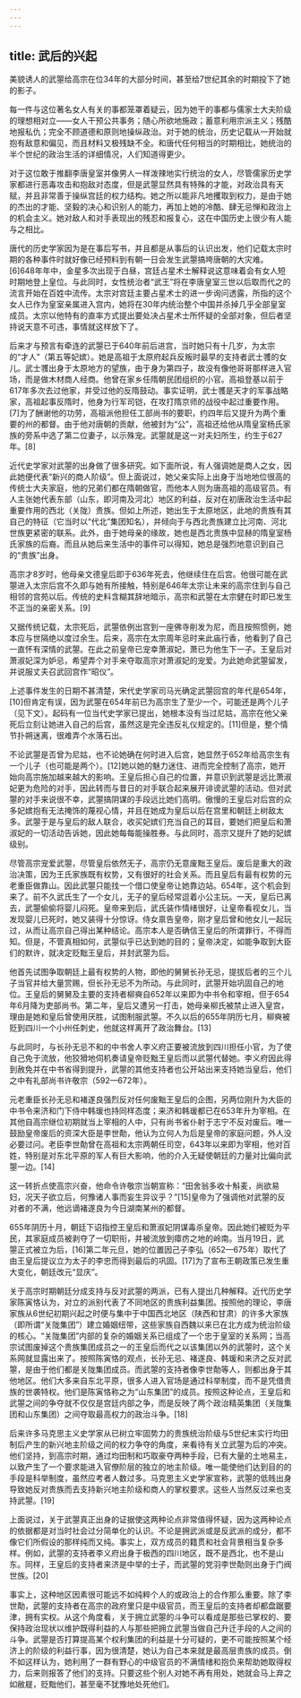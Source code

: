 ```yaml
---
---
---
```

title: 武后的兴起
---



美貌诱人的武曌给高宗在位34年的大部分时间，甚至给7世纪其余的时期投下了她的影子。

每一件与这位著名女人有关的事都笼罩着疑云，因为她干的事都与儒家士大夫阶级的理想相对立——女人干预公共事务；随心所欲地施政；蓄意利用宗派主义；残酷地报私仇；完全不顾道德和原则地操纵政治。对于她的统治，历史记载从一开始就抱有敌意和偏见，而且材料又极残缺不全。和唐代任何相当的时期相比，她统治的半个世纪的政治生活的详细情况，人们知道得更少。

对于这位敢于推翻李唐皇室并像男人一样泼辣地实行统治的女人，尽管儒家历史学家都进行恶毒攻击和抱敌对态度，但是武曌显然具有特殊的才能，对政治具有天赋，并且非常善于操纵宫廷的权力结构。她之所以能非凡地攫取到权力，是由于她的杰出的才能、坚毅的决心和识别人的能力，再加上她的冷酷、肆无忌惮和政治上的机会主义。她对敌人和对手表现出的残忍和报复心，这在中国历史上很少有人能与之相比。

唐代的历史学家因为是在事后写书，并且都是从事后的认识出发，他们记载太宗时期的各种事件时就好像已经预料到有朝一日会发生武曌搞垮唐朝的大灾难。[6]648年年中，金星多次出现于白昼，宫廷占星术士解释说这意味着会有女人短时期地登上皇位。与此同时，女性统治者“武王”将在李唐皇室三世以后取而代之的流言开始在百姓中流传。太宗对宫廷主要占星术士的进一步询问透露，所指的这个女人已作为皇室亲属进入宫内，她将在30年内统治整个中国并杀掉几乎全部皇室成员。太宗以他特有的直率方式提出要处决占星术士所怀疑的全部对象，但后者坚持说天意不可违，事情就这样放下了。

后来才与预言有牵连的武曌已于640年前后进宫，当时她只有十几岁，为太宗的“才人”（第五等妃嫔）。她是高祖于太原府起兵反叛时最早的支持者武士彟的女儿。武士彟出身于太原地方的望族，由于身为第四子，故没有像他哥哥那样进入官场，而是做木材商人经商。他曾在家乡任隋朝民团组织的小官。高祖登基以前于617年多次去过他家，并受过他的反隋鼓动。事实证明，武士彟是天才的军事战略家，高祖起事反隋时，他身为行军司铠，在攻打隋京师的战役中起过重要作用。[7]为了酬谢他的功劳，高祖派他担任工部尚书的要职，约四年后又提升为两个重要的州的都督。由于他对唐朝的贡献，他被封为“公”，高祖还给他从隋皇室杨氏家族的旁系中选了第二位妻子，以示殊宠。武曌就是这一对夫妇所生，约生于627年。[8]

近代史学家对武曌的出身做了很多研究。如下面所说，有人强调她是商人之女，因此她便代表“新兴的商人阶级”。但上面说过，她父亲实际上出身于当地地位很高的传统士大夫家庭，他的兄弟们都在隋朝做官，而他本人则为唐高祖的高级官员。有人主张她代表东部（山东，即河南及河北）地区的利益，反对在初唐政治生活中起重要作用的西北（关陇）贵族。但如上所述，她出生于太原地区，此地的贵族有其自己的特征（它当时以“代北”集团知名），并倾向于与西北贵族建立比河南、河北世族更紧密的联系。此外，由于她母亲的缘故，她也是西北贵族中显赫的隋皇室杨氏家族的后裔。而且从她后来生活中的事件可以得知，她总是强烈地意识到自己的“贵族”出身。

高宗才8岁时，他母亲文德皇后即于636年死去，他继续住在后宫。他很可能在武曌进入太宗后宫不久即与她有所接触，特别是646年太宗让未来的高宗住到与自己相邻的宫苑以后。传统的史料含糊其辞地暗示，高宗和武曌在太宗健在时即已发生不正当的亲密关系。[9]

又据传统记载，太宗死后，武曌依例出宫到一座佛寺削发为尼，而且按照惯例，她本应与世隔绝以度过余生。后来，高宗在太宗周年忌时来此庙行香，他看到了自己一直怀有深情的武曌。在此之前皇帝已宠幸萧淑妃，萧已为他生下一子。王皇后对萧淑妃深为妒忌，希望弄个对手来夺取高宗对萧淑妃的宠爱。为此她命武曌留发，并说服丈夫召武回宫作“昭仪”。

上述事件发生的日期不甚清楚，宋代史学家司马光确定武曌回宫的年代是654年，[10]但肯定有误，因为武曌在654年前已为高宗生了至少一个，可能还是两个儿子（见下文）。起码有一位当代史学家已提出，她根本没有当过尼姑，高宗在他父亲死后立刻让她进入自己的后宫，虽然这是完全违反礼仪规定的。[11]但是，整个情节扑朔迷离，很难弄个水落石出。

不论武曌是否曾为尼姑，也不论她确在何时进入后宫，她显然于652年给高宗生有一个儿子（也可能是两个）。[12]她以她的魅力迷住、进而完全控制了高宗，她开始向高宗施加越来越大的影响。王皇后担心自己的位置，并意识到武曌是远比萧淑妃更为危险的对手，因此转而与昔日的对手联合起来展开诽谤武曌的活动。但对武曌的对手来说很不幸，武曌搞阴谋的手段远比她们高明。傲慢的王皇后对后宫的众多妃嫔抱有无法掩饰的蔑视心情，并且在她成为皇后以后在宫里和朝廷上树敌太多。武曌于是与皇后的敌人联合，收买妃嫔们充当自己的耳目，要她们把皇后和萧淑妃的一切活动告诉她，因此她每每能操胜券。与此同时，高宗又提升了她的妃嫔级别。

尽管高宗宠爱武曌，尽管皇后依然无子，高宗仍无意废黜王皇后。废后是重大的政治决策，因为王氏家族既有权势，又有很好的社会关系。而且皇后有最有权势的元老重臣做靠山。因此武曌只能找一个借口使皇帝让她靠边站。654年，这个机会到来了。前不久武氏生了一个女儿，无子的皇后经常逗着小公主玩。一天，皇后已离去，武曌偷偷将婴儿闷死。皇帝来到后，武氏装作情绪很好，让皇帝看视女儿，当发现婴儿已死时，她又装得十分惊讶。侍女禀告皇帝，刚才皇后曾和他女儿一起玩过，从而让高宗自己得出某种结论。高宗本人是否确信王皇后的所谓罪行，不得而知。但是，不管真相如何，武曌似乎已达到她的目的；皇帝决定，如能争取到大臣们的默许，就决定贬黜王皇后，并封武曌为后。

他首先试图争取朝廷上最有权势的人物，即他的舅舅长孙无忌，提拔后者的三个儿子当官并给大量赏赐，但长孙无忌不为所动。与此同时，武曌开始巩固自己的地位。王皇后的舅舅及主要的支持者柳奭自652年以来即为中书令和宰相，但于654年6月降为吏部尚书。第二年，皇后又遭另一打击，她母亲柳氏被禁止进入皇宫，理由是她和皇后曾使用厌胜，试图制服武曌。不久以后的655年阴历七月，柳奭被贬到四川一个小州任刺史，他就这样离开了政治舞台。[13]

与此同时，与长孙无忌不和的中书舍人李义府正要被流放到四川担任小官，为了使自己免于流放，他狡猾地伺机奏请皇帝贬黜王皇后而以武曌代替她。李义府因此得到赦免并在中书省得到提升，武曌的其他支持者也公开站出来支持她当皇后，他们之中有礼部尚书许敬宗（592—672年）。

元老重臣长孙无忌和褚遂良强烈反对任何废黜王皇后的企图，另两位刚升为大臣的中书令来济和门下侍中韩瑗也持同样态度；来济和韩瑗都已在653年升为宰相。在其他自高宗继位初期就当上宰相的人中，只有尚书省仆射于志宁不反对废后。唯一鼓励皇帝废后的资深大臣是李世勣，他认为立何人为后是皇帝的家庭问题，外人没必要过问。老臣李世勣曾在高祖和太宗两朝任司空，643年以来即为宰相，他对百姓，特别是对东北平原的军人有巨大影响，他的介入无疑使朝廷的力量对比偏向武曌一边。[14]

这一转折点使高宗兴奋，他命令许敬宗当朝宣称：“田舍翁多收十斛麦，尚欲易妇，况天子欲立后，何豫诸人事而妄生异议乎？”[15]皇帝为了强调他对武曌的反对者的不满，他远谪褚遂良为今日湖南某州的都督。

655年阴历十月，朝廷下诏指控王皇后和萧淑妃阴谋毒杀皇帝。因此她们被贬为平民，其家庭成员被剥夺了一切职衔，并被流放到瘴疠之地的岭南。当月19日，武曌正式被立为后，[16]第二年元旦，她的位置因己子李弘（652—675年）取代了由王皇后提议立为太子的李忠而得到最后的巩固。[17]为了宣布王朝政策已发生重大变化，朝廷改元“显庆”。

关于高宗时期朝廷分成支持与反对武曌的两派，已有人提出几种解释。近代历史学家陈寅恪认为，对立的派别代表了不同地区的贵族利益集团。按照他的理论，李唐家族从6世纪初期兴起之时便与集中于中国西北地区（陕西和甘肃）的许多大家族（即所谓“关陇集团”）建立婚姻纽带，这些家族自西魏以来已在北方成为统治阶级的核心。“关陇集团”内部的复杂的婚姻关系已组成了一个忠于皇室的关系网；当高宗试图废掉这个贵族集团成员之一的王皇后而代之以该集团以外的武曌时，这个关系网就显露出来了。按照陈寅恪的观点，长孙无忌、褚遂良、韩瑗和来济之反对武曌，是由于他们都是关陇集团成员。而武曌的支持者像李世勣等人，则都出身于其他地区。他们大多来自东北平原，很多人进入官场是通过科举制度，而不是凭借贵族的世袭特权。他们是陈寅恪称之为“山东集团”的成员。按照这种论点，王皇后和武曌之间的争夺就不仅仅是宫廷内部之争，而是反映了两个政治精英集团（关陇集团和山东集团）之间夺取最高权力的政治斗争。[18]

后来许多马克思主义史学家从已树立牢固势力的贵族统治阶级与5世纪末实行均田制后产生的新兴地主阶级之间的权力争夺的角度，来看待有关立武曌为后的冲突。他们坚持，到高宗时期，通过均田制和巧取豪夺两种手段，已有大量的土地易主，以致产生了一个要求能进入官僚阶层的独立的地主阶级。唯一能使他们达到目的的手段是科举制度，虽然应考者人数过多。马克思主义史学家宣称，武曌的低贱出身导致她反对贵族而去支持新兴地主阶级和商人的掌权要求。这些人当然反过来也支持武曌。[19]

上面说过，关于武曌真正出身的证据使这两种论点非常值得怀疑，因为这两种论点的依据都是对当时社会过分简单化的认识。不论是拥武派或是反武派的成分，都不像它们所假设的那样纯而又纯。事实上，双方成员的籍贯和社会背景相当复杂多样。例如，武曌的支持者李义府出身于极西的四川地区，既不是西北，也不是山东。同样，王皇后的支持者来济是中举的士子，而武曌的党羽李世勣则出身于门阀世族。[20]

事实上，这种地区因素很可能远不如纯粹个人的或政治上的合作那么重要。除了李世勣，武曌的支持者在高宗的政府里只是中级官员，而王皇后的支持者却都盘踞要津，拥有实权。从这个角度看，关于拥立武曌的斗争可以看成是那些已掌权的、要保持政治现状以维护既得利益的人与那些把拥立武曌当做自己升迁手段的人之间的斗争。武曌是否打算提高某个权利集团的利益是十分可疑的，更不可能按照某个经济上的阶级的利益行事，因为很清楚，她认为自己本来就是最高层贵族的成员。倒不如这样认为，她利用了一群有野心的中级官员的不满情绪和抱负来帮助她取得权力，后来则报答了他们的支持。只要这些个别人对她不再有用处，她就会马上弃之如敝屣，贬黜他们，甚至毫不犹豫地处死他们。